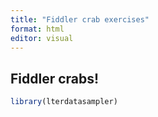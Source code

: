 ```yaml
---
title: "Fiddler crab exercises"
format: html
editor: visual
---
```


## Fiddler crabs!
```r
library(lterdatasampler)
```
